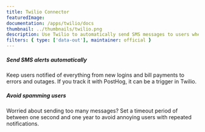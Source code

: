 ```yaml
---
title: Twilio Connector
featuredImage:
documentation: /apps/twilio/docs
thumbnail: ../thumbnails/twilio.png
description: Use Twilio to automatically send SMS messages to users whenever an event or action is detected in PostHog.
filters: { type: ['data-out'], maintainer: official }
---
```


<Section
    divider={false}
    title="Use Twilio to automatically send SMS messages to users whenever an event or action is detected in PostHog."
    size="full"
    cols={2}
>
    <div>
        <h5>Send SMS alerts automatically</h5>
        <p>
            Keep users notified of everything from new logins and bill payments to errors and outages. If you track it
            with PostHog, it can be a trigger in Twilio.
        </p>
    </div>
    <div>
        <h5>Avoid spamming users</h5>
        <p>
            Worried about sending too many messages? Set a timeout period of between one second and one year to avoid
            annoying users with repeated notifications.
        </p>
    </div>
</Section>

<TutorialsSlider topic="twilio" />

<Documentation />
